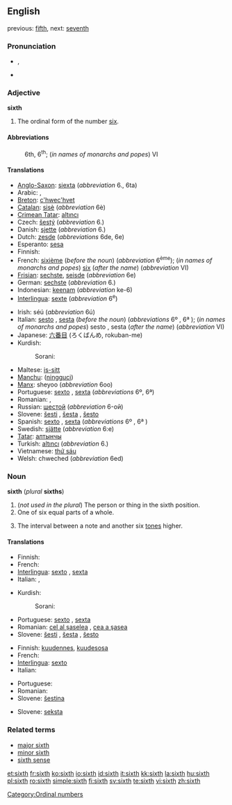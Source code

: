 {{wikipedia}}
==English==

previous: [[fifth]], next: [[seventh]]

===Pronunciation===
* {{IPA|/sɪksθ/}}, {{SAMPA|/sIksT/}}
* {{audio|en-us-sixth.ogg|Audio (US)}}

===Adjective===
'''sixth'''

# The ordinal form of the number [[six]].

====Abbreviations====
: 6th, 6<sup>th</sup>; (''in names of monarchs and popes'') VI

====Translations====
{{top}}
* [[Anglo-Saxon]]: [[siexta]] (''abbreviation'' 6., 6ta)
* Arabic: {{ARchar|[[سادِس]]}} {{IPAchar|(saːdis)}} {{m}}, {{ARchar|[[َسادِسَة]]}} {{IPAchar|(saːdisa)}}  {{f}}
* [[Breton]]: [[c'hwec'hvet]]
* [[Catalan]]: [[sisè]] (''abbreviation'' 6è)
* [[Crimean Tatar]]: [[altıncı]]
* Czech: [[šestý]] (''abbreviation'' 6.)
* Danish: [[sjette]] (''abbreviation'' 6.)
* Dutch: [[zesde]] (''abbreviations'' 6de, 6e)
* Esperanto: [[sesa]]
* Finnish: {{t+|fi|kuudes}}
* French: [[sixième]] (''before the noun'') (''abbreviation'' 6<sup>ème</sup>); (''in names of monarchs and popes'') [[six]] (''after the name'') (''abbreviation'' VI)
* [[Frisian]]: [[sechste]], [[seisde]] (''abbreviation'' 6e)
* German: [[sechste]] (''abbreviation'' 6.)
* Indonesian: [[keenam]] (''abbreviation'' ke-6)
* [[Interlingua]]: [[sexte]] (''abbreviation'' 6<sup>e</sup>)
{{mid}}
* Irish: séú (''abbreviation'' 6ú)
* Italian: [[sesto]] {{m}}, [[sesta]] {{f}} (''before the noun'') (''abbreviations'' 6º {{m}}, 6ª {{f}}); (''in names of monarchs and popes'') sesto {{m}}, sesta {{f}} (''after the name'') (''abbreviation'' VI)
* Japanese: [[六番目]] (ろくばんめ, rokuban-me)
* Kurdish:
*: Sorani: {{t|ku|شه‌شه‌م|tr=shasham|sc=KUchar}}
* Maltese: [[is-sitt]]
* [[Manchu]]: ([[ningguci]])
* [[Manx]]: sheyoo (''abbreviation'' 6oo)
* Portuguese: [[sexto]] {{m}}, [[sexta]] {{f}} (''abbreviations'' 6º, 6ª)
* Romanian: {{t+|ro|şaselea|m}}, {{t-|ro|şasea|f}}
* Russian: [[шестой]] (''abbreviation'' 6-ой)
* Slovene: [[šesti]] {{m}}, [[šesta]] {{f}}, [[šesto]] {{n}}
* Spanish: [[sexto]] {{m}}, [[sexta]] {{f}} (''abbreviations'' 6º {{m}}, 6ª {{f}})
* Swedish: [[sjätte]] (''abbreviation'' 6:e)
* [[Tatar]]: [[алтынчы]]
* Turkish: [[altıncı]] (''abbreviation'' 6.)
* Vietnamese: [[thứ sáu]]
* Welsh: chweched (''abbreviation'' 6ed)
{{bottom}}

===Noun===
'''sixth''' (''plural'' '''sixths''')

# (''not used in the plural'') The person or thing in the sixth position.
# One of six equal parts of a whole.
# {{music}} The interval between a note and another six [[tone]]s higher.

====Translations====

{{trans-top|person or thing in sixth place}}
* Finnish: {{t+|fi|kuudes}}
* French: {{t+|fr|sixième|m|f}}
* [[Interlingua]]: [[sexto]] {{m}}, [[sexta]] {{f}}
* Italian: {{t+|it|sesto|m}}, {{t-|it|sesta|f}}
{{trans-mid}}
* Kurdish:
*: Sorani: {{t|ku|شه‌شه‌م|tr=shasham|sc=KUchar}}
* Portuguese: [[sexto]] {{m}}, [[sexta]] {{f}}
* Romanian: [[cel al şaselea]] {{m}}, [[cea a şasea]] {{f}}
* Slovene: [[šesti]] {{m}}, [[šesta]] {{f}}, [[šesto]] {{n}}
{{trans-bottom}}

{{trans-top|one of six equal parts of a whole}}
* Finnish: [[kuudennes]], [[kuudesosa]]
* French: {{t+|fr|sixième|m}}
* [[Interlingua]]: [[sexto]]
* Italian: {{t+|it|sesto|m}}
{{trans-mid}}
* Portuguese: {{t+|pt|sexto|m}}
* Romanian: {{t|ro|şesime}} {{f}}
* Slovene: [[šestina]] {{f}}
{{trans-bottom}}

{{trans-top|interval}}
{{trans-mid}}
* Slovene: [[seksta]] {{f}}
{{trans-bottom}}

===Related terms===
* [[major sixth]]
* [[minor sixth]]
* [[sixth sense]]

[[Category:Ordinal numbers]]

[[et:sixth]]
[[fr:sixth]]
[[ko:sixth]]
[[io:sixth]]
[[id:sixth]]
[[it:sixth]]
[[kk:sixth]]
[[la:sixth]]
[[hu:sixth]]
[[pl:sixth]]
[[ro:sixth]]
[[simple:sixth]]
[[fi:sixth]]
[[sv:sixth]]
[[te:sixth]]
[[vi:sixth]]
[[zh:sixth]]